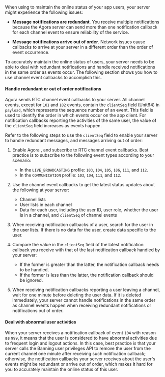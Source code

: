 
When using <Vg k="NCS" /> to maintain the online status of your app users, your server might experience the following issues:

* **Message notifications are redundant**. You receive multiple notifications because the Agora <Vg k="NCS" /> server can send more than one notification callback for each channel event to ensure reliability of the service.

* **Message notifications arrive out of order**. Network issues cause callbacks to arrive at your server in a different order than the order of event occurrence.

To accurately maintain the online status of users, your server needs to be able to deal with redundant notifications and handle received notifications in the same order as events occur. The following section shows you how to use channel event callbacks to accomplish this.

#### Handle redundant or out of order notifications

Agora <Vg k="NCS" /> sends RTC channel event callbacks to your server. All channel events, except for `101` and `102` events, contain the `clientSeq` field (Unit64) in `payload`, which represents the sequence number of an event. This field is used to identify the order in which events occur on the app client. For notification callbacks reporting the activities of the same user, the value of the `clientSeq` field increases as events happen.

Refer to the following steps to use the `clientSeq` field to enable your server to handle redundant messages, and messages arriving out of order:

1. Enable Agora <Vg k="NCS" />, and subscribe to RTC channel event callbacks. Best practice is to subscribe to the following event types according to your scenario:

    * In the `LIVE_BROADCASTING` profile: `103`, `104`, `105`, `106`, `111`, and `112`.
    * In the `COMMUNICATION` profile: `103`, `104`, `111`, and `112`.

1. Use the channel event callbacks to get the latest status updates about the following at your server:

    * Channel lists
    * User lists in each channel
    * Data for each user, including the user ID, user role, whether the user is in a channel, and `clientSeq` of channel events

1. When receiving notification callbacks of a user, search for the user in the user lists. If there is no data for the user, create data specific to the user.

1. Compare the value in the `clientSeq` field of the latest notification callback you receive with that of the last notification callback handled by your server:

    * If the former is greater than the latter, the notification callback needs to be handled.
    * If the former is less than the latter, the notification callback should be ignored.

1. When receiving notification callbacks reporting a user leaving a channel, wait for one minute before deleting the user data. If it is deleted immediately, your server cannot handle notifications in the same order as channel events happen when receiving redundant notifications or notifications out of order.

#### Deal with abnormal user activities

When your server receives a notification callback of event `104` with reason as `999`, it means that the user is considered to have abnormal activities due to frequent login and logout actions. In this case, best practice is that your server calls the Banning user privileges API to remove the user from the current channel one minute after receiving such notification callback; otherwise, the notification callbacks your server receives about the user's events might be redundant or arrive out of order, which makes it hard for you to accurately maintain the online status of this user.
